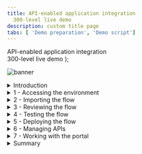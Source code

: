 ```yaml
---
title: API-enabled application integration
  300-level live demo
description: custom title page
tabs: [ 'Demo preparation', 'Demo script']
---
```


  <span>
    API-enabled application integration <br /> 300-level live demo
  </span> );

![banner](./images/300-integration-script-github-banner.jpg)
<span id="place1"></span>
<details>
<summary>Introduction</summary>
<br/>
Automating customer interactions can remove manual steps, data entry into multiple different applications, and potential errors and delays – all of which are additional costs to your business. This demo automates a series of steps to: obtain and validate input information from a customer with a concern, open a case in Salesforce, attach the incoming information to the case, analyze the tone of the situation, and respond to the customer with the case number and expected date for resolution.<br/><br/>To automate this customer interaction, we will use both APIs and integrations to back-end applications. The demo scenario is related to a car repair, but this is just an example. The same techniques are applicable to your environment in support of your customers.<br/><br/>Let’s get started!
<br/><br/>

(Demo slides [here](./slides.pptx).)

</details>

<details>
<summary>1 - Accessing the environment</summary>

<br/>

| **Log into Cloud Pak for Integration** |   |
| :---         | :--- |
| **Actions**             | Open Cloud Pak for Integration and click **IBM provided credentials (admin only)** and **Log in** with your admin user and password. |
| **Narration**      | Let’s see IBM Cloud Pak for Integration in action. Here I have a cloud version of the product on IBM Cloud. Let me log in here. |
| **Screenshot**         | &nbsp;  <br/> ![login1](./images/demoscript-login1.png) <br/>![login2](./images/demoscript-login2.png) |

<br/>

| **1.2 - Cloud Pak for Integration home screen** |   |
| :---         | :--- |
| **Action**             | Show the home screen and click on **Integration Capabilities**. |
| **Narration**      | Welcome to IBM Cloud Pak for Integration! We’re now at the home screen showing all the capabilities of the pak, brought together in one place. Specialized integration capabilities for API management, application integration, messaging and more, are built on top of powerful automation services. Let’s see the integration capabilities available.|
| **Screenshot**         | &nbsp;  <br/>![Demoscript-Home](./images/demoscript-home.png) |
<br/>
| **1.3 Integration capabilities** |   |
| :---         | :--- |
| **Action**             | Show the integration capabilities page and open the Designer (**ace-designer-demo**). |
| **Narration**      | As you can see, through a single interface you are able to access all the integration capabilities your team needs. Including API management, application integration, enterprise messaging, events, and high-speed transfer. In this demo to automate customer interactions with our company we will use App Connect for application integration, API Connect for API management, and the asset repository as our centralized hub for allowing our teams to work together with integration assets.<br/><br/>Let’s open our App Connect Designer. |
| **Screenshot**         | &nbsp; <br/> ![Demoscript integration](./images/demoscript-integration.png) |

**[Go to top](#place1)**

</details>

<details>
<summary>2 - Importing the flow</summary>

<br/>

| **2.1 - Create from an asset** |   |
| :---         | :--- |
| **Action**             | Click **Create from an Asset**. |
| **Narration**      |  We are in the designer tooling. This is where we can create all our API integration flows and manage our connectivity to services and endpoints. Since we are just starting, there is nothing to see yet. Let’s build some integration logic and see how simple to create our flow from the Asset Repository. |
| **Screenshot**         | &nbsp; <br/> ![Create from asset](./images/demoscript-createfromasset.png) |

| **2.2 - Select an asset** |   |
| :---         | :--- |
| **Action**             | Click on the **+** sign to the right on the **Car Insurance Cognitive API Lab Short V2**. |
| **Narration**      | We have a flow stored in the Asset Repository. Let’s use it to simplify our demonstration.|
| **Screenshot**         | &nbsp; <br/> ![Select asset](./images/demoscript-select-asset.png) |

</details>

<details>
<summary>3 - Reviewing the flow</summary>

<br/>

| **3.1 - Review properties** |   |
| :---         | :--- |
| **Action**             | Show the **Properties view** and click on **Operations** |
| **Narration**      | The designer builds your API for you – you don’t need to worry about OpenAPI specs or Swagger editors – it’s all built in. These are the fields we are going to use for our API. Note that we tell our API which field is the key – in our case, CaseReference.|
| **Screenshot**         | &nbsp; <br/> ![Review properties](./images/demoscript-review-props.png) |

<br/>

| **3.2 - Review operations** |   |
| :---         | :--- |
| **Action**             | Show the **Operations view** and click on **Edit flow** |
| **Narration**      | In the Operations view are the actions that the API exposes along with the data. In this demo, we’re going to build just one operation: “Create Car Repair Claim”.  We can add more later if we wish. Let’s check the flow logic. |

<div style="width:60%">
<img src="./images/demoscript-operations.png" alt="operations"></img>
</div>

<br/>

| **3.3 - Review the flow** |   |
| :---         | :--- |
| **Action**             | Initially **close** the Request dialog. Explain the Flow and Scroll through all of the connectors in the flow. After that, open the **Request** again, by clicking the first step of the flow. |
| **Narration**      | Here we have our demo flow. In the designer flow editor, we can edit and change our flow. We are a car repair company that wants to create an API that will enable customers to send us photos of their cars along with descriptions of what needs to be done with them. With this information, we will create a case in Salesforce while using Watson to analyze if the customer is angry or upset. Let’s explore our flow in detail. |

<div style="width:60%">
<img src="./images/demoscript-review-flow.png" alt="review2"></img>
</div>

<br/>

| **3.4 - Review request** |   |
| :---         | :--- |
| **Action**             | Show the **Request** dialog (1). Click to *open* the **if** step (2). |
| **Narration**      | Our flow starts by receiving the customer’s car repair request with photo via an API. Designer automatically creates an API “request” and “response” for your API flow.|

<div style="width:60%">
<img src="./images/demoscript-review-request.png" alt="review3"></img>
</div>

<br/>

| **3.5 - Validating the photo** |   |
| :---         | :--- |
| **Action**             | Explore the *if* step (1) and click on **Salesforce Connector - Retrieve contacts** (2). |
| **Narration**      | Our flow starts by receiving the customer’s car repair request with photo via an API. Designer automatically creates an API “request” and “response” for your API flow. |

<div style="width:60%">
<img src="./images/demoscript-review-request.png" alt="review3"></img>
</div>

<br/>

| **3.6 - Retrieve contacts** |   |
| :---         | :--- |
| **Action**             | Explore the **Salesforce Connector - Retrieve contacts** (1). |

<div style="width:60%">
<img src="./images/demoscript-contacts1.png" alt="contact"></img>
</div>

| **Action**             | Change the contact **Full Name** to **Andrew Young** (2). **Test** the connection (3). |

<div style="width:60%">
<img src="./images/demoscript-contacts2.png" alt="contacts2"></img>
</div>

<br/>

| **Action**             |  Change the contact **Full Name** back to Andy Young (4). **Test** again. (5). Open **View details**. (6). |

<div style="width:60%">
<img src="./images/demoscript-contacts3.png" alt="contacts3"></img>
</div>

<br/>

| **Action**             | On the **Output**, open the **Contact1** object. (7). |

<div style="width:60%">
<img src="./images/demoscript-contacts4.png" alt="contacts4"></img>
</div>

<br/>

| **Action**             | **Close** all the dialog tabs. Click on the **Salesforce – Create case node** (8). |

<div style="width:60%">
<img src="./images/demoscript-contacts5.png" alt="contact5"></img>
</div>

<br/>

| **Narration**      | Third, we use a connector to create a case in Salesforce with the data from the API. This case is where we store the details and progress of our repair. We are using a hard-coded contact name: ‘Andy Young’. He’s the contact for the insurance company that sends customers. Salesforce Developer Accounts have a prepopulated set of data that you can use to test. ‘Andy Young’ is one of those prepopulated contacts. Let’s test our connection with Salesforce. Let me change the contact to Andrew Young and test the connection.<br/><br/> The test shows that we don’t have an Andrew Young. Let’s change it back to Andy Young and test again. We now receive a successful response. This proves that our connection is working. Let’s check the details. Here we can see the output returned from Salesforce, including the Contact ID. |

<br/>

| **3.7 - Create a case** |   |
| :---         | :--- |
| **Action**             | Explore the **Salesforce – Create case node**. **Close** the Salesforce connector dialog. Open the **Salesforce - Create Attachment** node. |
| **Narration**      | Now that we have the ID that we need, let’s create our Salesforce case. Note that we just re-use the same Salesforce connector but with a different operation and data. Here we can see that our contact ID comes from the previous ‘retrieve contact’ Salesforce Call. The name and email address come from the API request. The connector ‘knows’ that fields like ‘Case Type’ have a limited number of values in Salesforce – so it automatically converts them into pull-down lists of values you can choose. |

<div style="width:60%">
<img src="./images/demoscript-review-Salesforce-createcase.png" alt="create-case"></img>
</div>

<br/>

| **3.8 - Create an attachment** |   |
| :---         | :--- |
| **Action**             | Explore the *Salesforce – Create attachment node* (1). **Close** the Salesforce connector dialog. Open the **IBM Watson Tone Analyzer** node (2). |
| **Narration**      | To add a photograph, we need to create a Salesforce attachment. That will be easy, since we just use the connector again. Note that we use the case ID that is a returned value from the ‘Create Case’ connector call, which is kept in the flow automatically. We send the PhotoOfCar as a base64 string and we tell Salesforce that the content type is image/jpeg. |

<div style="width:60%">
<img src="./images/demoscript-review-attachment.png" alt="demoscript-review-attachment"></img>
</div>

<br/>

| **3.9 - Analyze the description** |   |
| :---         | :--- |
| **Action**             | Explore the **Watson Tone Analyzer** connector (1). **Close** the Tone Analyzer connector dialog. Open the **Salesforce - Create case comment** (2). |
| **Narration**      | Here, the Watson Tone Analyzer service analyzes the tone of the information provided by the customer. This can identify if the customer is angry or upset, allowing us to better tailor our response. |

<div style="width:60%">
<img src="./images/demoscript-review-analyzer.png" alt="demoscript-review-analyzer"></img>
</div>

<br/>

| **3.10 - Create case comment** |   |
| :---         | :--- |
| **Action**             | Explore the **Salesforce – Create case comment** node (1). Close the Salesforce connector dialog. Open the **Response**. (2) |
| **Narration**      | Now we’ll add a comment to the case with the Salesforce connector and supply the tone name returned from Watson into the body of the comment. |

<div style="width:60%">
<img src="./images/demoscript-review-comment.png" alt="demoscript-review-comment"></img>
</div>

<br/>

| **3.11 - Responding to the customer** |   |
| :---         | :--- |
| **Action**             | Explore the **Response** dialog (1). Click **Done** (2). |
| **Narration**      | Here we have the response that we submit to the customer after the API call. This response includes their Salesforce case reference for future enquiries, an estimate of how long it will take to repair, and also how much it will cost. Now that we've built the flow, let’s start it! |

<div style="width:60%">
<img src="./images/demoscript-review-response.png" alt="demoscript-review-response"></img>
</div>

**[Go to top](#place1)**

</details>

<details>

<summary>4 - Testing the flow</summary>

<br/>

| **4.1 - Starting the flow** |   |
| :---         | :--- |
| **Action**             | Click **Start API** on the *three dot menu* at the top right |
| **Narration**      | Now that we’ve looked at the integration flow, let’s start it up. When our flow is running, we need to test it.  |

<div style="width:60%">
<img src="./images/demoscript-start-flow.png" alt="demoscript-start-flow"></img>
</div>

<br/>

| **4.2 - Setting environment variables** |   |
| :---         | :--- |
| **Action**             | Open the **Test** tab (1). Copy the **Endpoint URL** (2). |

<div style="width:60%">
<img src="./images/demoscript-variables0.png" alt="demoscript-variables"></img>
</div>

| **Action**             | Open **POST /CarRepairClaim** (3). Open **Try it** (4).  Copy the **Username** (5) and **Password** (6).

<div style="width:60%">
<img src="./images/demoscript-variables1.png" alt="demoscript-variables1"></img>
</div>

| **Action**             | In your script folder, on **terminal** window, **edit** the **00-variables** file (e.g.: *vi 00-variables*) and update the **BASEPATH** (7), **USERNAME** (8) and **PASSWORD** (9). |

<div style="width:60%">
<img src="./images/demoscript-variables2.png" alt="demoscript-variables2"></img>
</div>

| **Action**             |  Execute **source exportVariables.sh** (10) |

<div style="width:60%">
<img src="./images/demoscript-variables3.png" alt="demoscript-variables3"></img>
</div>

| **Narration**      | Now that we’ve built our API, we need to test it. APIs can be tested in various ways, and we will performe three different tests: one in the designer tool now; another when our API is deployed to the Cloud Pak App Connect Runtime; and a final test that will call through a gateway. Since we’re using base64 pictures, for simplicity and speed we will use simple curl scripts so that we can call the APIs from the command line.<br/><br/> Before we execute the script to call our API, we need to configure our script to point to our environment. To get the credentials for the designer, we go to the ‘Manage’ tab in designer. Now, let’s change our variable files to use these credentials.  Let’s export these variables. |

<br/>

| **4.3 - Running the test** |   |
| :---         | :--- |
| **Action**             | Edit the **demotestcar.sh** script (1). |

<div style="width:60%">
<img src="./images/demoscript-car-running1.png" alt="demoscript-car-running1"></img>
</div>

| **Action**             | Explore and close the file. Execute **./demotestcar.sh** (2). |

<div style="width:60%">
<img src="./images/demoscript-car-running2.png" alt="demoscript-car-running2"></img>
</div>

| **Narration**      | It's time to run the script. Checking the script, we can see that we have a simple curl command that calls our API, passing the user and password. Our data request is JSON with all the information about the case, including a picture with a Subaru SUV. When it is ready, we run this script. We received the expected response with the case information. |

<br/>

| **4.4 - Checking Salesforce** |   |
| :---         | :--- |
| **Action**             | Open the **Salesforce Dev Account** site (1). On the **App Launcher** menu, search for **Cases** (2). |

| **Action**             | Open the **Cases** page (3). On *Cases* view, open the latest **Car Breakdown case** (4). Explore all fields, including picture and Watson analysis (5).  |

<div style="width:60%">
<img src="./images/demoscript-Salesforce-check1.png" alt="Salesforce-check1"></img>
</div>

<div style="width:60%">
<img src="./images/demoscript-Salesforce-check2.png" alt="Salesforce-check2"></img>
</div>

<div style="width:60%">
<img src="./images/demoscript-Salesforce-check3.png" alt="Salesforce-check3"></img>
</div>

| **Narration**      | Let’s check our Salesforce system to see if we have a new case. Let’s open the Cases page. In the Recently Viewed section, we can check all open cases. Here we have our case with all the information, including the picture and the Watson tone analysis. With this information, our customer relationship team can support our customer.  |

**[Go to top](#place1)**

</details>

<details>

<summary>5 - Deploying the flow</summary>

<br/>

| **5.1 - Export the BAR file** |   |
| :---         | :--- |
| **Action**             | Into the **Designer Dashboard** (1), click the **menu** (2) and click **Export** (3). |

<div style="width:60%">
<img src="./images/demoscript-export-bar1.png" alt="demoscript-export-bar1"></img>
</div>

| **Action**             | Select **Runtime flow asset (BAR)** (4) and click **Export** (5).  |

<div style="width:60%">
<img src="./images/demoscript-export-bar2.png" alt="demoscript-export-bar2"></img>
</div>

| **Narration**      | To deploy the flow to an integration server, you must export it as a BAR file. All the configuration settings, other than the connection credentials for your accounts, are preserved in the exported archive. Let’s export an executable BAR file. From the dashboard, locate the flow, open its menu, and then click Export. When you export a flow, you can choose to export its configuration as a YAML or BAR file, or as an OpenAPI document. In our case, we export as a BAR File. |

<br/>

| **5.2 - Import the BAR file** |   |
| :---         | :--- |
| **Action**             | Open the **Main Menu** (1), and click **Run > Integrations** (2). |

<div style="width:60%">
<img src="./images/demoscript-import-bar1.png" alt="demoscript-import-bar1.png"></img>
</div>

| **Action**             | Click **Create a server** (3). |

<div style="width:60%">
<img src="./images/demoscript-import-bar2.png" alt="demoscript-import-bar2.png"></img>
</div>

| **Action**             | Select **Quick start designer integration** (4) and click **Next** (5). |

<div style="width:60%">
<img src="./images/demoscript-import-bar3.png" alt="demoscript-import-bar3.png"></img>
</div>

| **Action**             | **Upload the BAR** file (6) and click **Next** (7). |

<div style="width:60%">
<img src="./images/demoscript-import-bar4.png" alt="demoscript-import-bar4.png"></img>
</div>

| **Action**             | Select **ace-designerdemo-designer-acc** (8) and click **Next** (9). |

<div style="width:60%">
<img src="./images/demoscript-import-bar5.png" alt="demoscript-import-bar5.png"></img>
</div>

| **Action**             | Enter a **name** for our integration server (10). Set **Enable Operations Dashboard tracing** to **On** (11). Enter **cp4i** as *Operations Dashboard namespace (12). Click **Create** (13)   |

<div style="width:60%">
<img src="./images/demoscript-import-bar6.png" alt="demoscript-import-bar6.png"></img>
</div>

| **Narration**      | Now, let’s open the App Connect Dashboard and create a new server. We need to create an integration server to run our integration. An integration server is a Kubernetes pod which has the containers needed to run our BAR file. We need to select the kind of tooling we used to build the integration. We used the Designer. So, we just need to upload the BAR file that we exported from designer. And here we choose which configurations we want. Here we enter the information that we want for our Integration server. Let’s create it! |

<br/>

| **5.3 - Verify the server** |   |
| :---         | :--- |
| **Action**             | Click on our **Integration Server** (1). |

<div style="width:60%">
<img src="./images/demoscript-verify-server1.png" alt="demoscript-verify-server1"></img>
</div>

| **Action**             | Open our **API Flow** (2). |

<div style="width:60%">
<img src="./images/demoscript-verify-server2.png" alt="demoscript-verify-server2"></img>
</div>

| **Action**             | Explore the API details (3). |

<div style="width:60%">
<img src="./images/demoscript-verify-server3.png" alt="demoscript-verify-server3"></img>
</div>

| **Narration**      | Now we have our new integration server. We need to wait some time for the pods to start. At this point, the integration is running on the Cloud Pak. Opening the server, we can see our API flow. And click again, we’ll drill down further and see our API details. We can see the REST operation, the base URL, and we can even download the OpenAPI document. |

<br/>

| **5.4 - Testing the flow in the runtime** |   |
| :---         | :--- |
| **Action**             | Copy the **Endpoint** (1). |

<div style="width:60%">
<img src="./images/demoscript-testing-runtime1.png" alt="demoscript-testing-runtime1"></img>
</div>

| **Action**             | In your script folder, on **terminal** window, **edit** the **00-variables** file and update the **BASEPATH** (2). |

<div style="width:60%">
<img src="./images/demoscript-testing-runtime2.png" alt="demoscript-testing-runtime2"></img>
</div>

| **Action**             | ***NOTE:remove the "/" from the end of the endpoint***. Execute **source exportVariables.sh** (3). |

<div style="width:60%">
<img src="./images/demoscript-testing-runtime3.png" alt="demoscript-testing-runtime3"></img>
</div>

| **Action**             | Execute **./demotestcar.sh** (4). |

<div style="width:60%">
<img src="./images/demoscript-testing-runtime4.png" alt="demoscript-testing-runtime4"></img>
</div>

| **Action**             | Check the **new case** in *Salesforce* (5).|

<div style="width:60%">
<img src="./images/demoscript-testing-runtime5.png" alt="demoscript-testing-runtime5"></img>
</div>

| **Narration**      | We’ll use the same scripts we used to test designer – we’ll just change the variables to point to the CP4I runtime. In the server, we can get the runtime information. Let’s update our variables file and export them again. Now, we just need to run our script again with the same request data. We can check the Salesforce cases page, and voilá here we have our new case created by calling the API in the Integration Runtime. |

**[Go to top](#place1)**

</details>

<details>
<summary>6 - Managing APIs</summary>

<br/>

| **6.1 - Download an OpenAPI Document** |   |
| :---         | :--- |
| **Action**             | Click **Download OpenAPI Document** link (1). |

<div style="width:60%">
<img src="./images/demoscript-download-openapi.png" alt="demoscript-download-openapi.png"></img>
</div>

| **Actions**             | Open your YAML file with any editor and manually add **x-ibm-configuration: gateway: datapower-api-gateway** (2). |

<div style="width:60%">
<img src="./images/demoscript-download-openapi2.png" alt="demoscript-download-openapi2.png"></img>
</div>

| **Narration**      | We’ve created an application integration flow and successfully called it via a REST API call! Now, to make it accessible to the world, it’s important to add security around it. Let’s export our API to API Connect by downloading the OpenAPI document. |

<br/>

| **6.2 - Develop the API** |   |
| :---         | :--- |
| **Action**             | Open the **Menu** (1) and on **Run** (2) section, select **APIs** (3). |

<div style="width:60%">
<img src="./images/demoscript-develop-api1.png" alt="demoscript-develop-api1"></img>
</div>

| **Action**             | If necessary, select the **ademo** instance (4). |

<div style="width:60%">
<img src="./images/demoscript-develop-api2.png" alt="demoscript-develop-api2"></img>
</div>

| **Action**             | In the **API Connect** page, click **Common Services user registry** (5). |

<div style="width:60%">
<img src="./images/demoscript-develop-api3.png" alt="demoscript-develop-api3"></img>
</div>

| **Action**             | Click **Develop APIs and Products** (6). |
<br/>

<div style="width:60%">
<img src="./images/demoscript-develop-api4.png" alt="demoscript-develop-api4"></img>
</div>

| **Action**             | Click **Add**, then choose **API (from REST, GraphQL or SOAP)** from the drop-down menu (7). |

| **Action**             | Choose **From an existing OpenAPI service** (8) and click **Next** (9). |

<div style="width:60%">
<img src="./images/demoscript-develop-api5.png" alt="demoscript-develop-api5"></img>
</div>

| **Action**             | Upload our **Car_Insurance..** YAML file (10) and click **Next** (11). |

<div style="width:60%">
<img src="./images/demoscript-develop-api6.png" alt="demoscript-develop-api6"></img>
</div>

| **Action**             | Confirm the Info about API and click **Next** (12). |

<div style="width:60%">
<img src="./images/demoscript-develop-api7.png" alt="demoscript-develop-api7"></img>
</div>

| **Action**             | Keep the security settings and click **Next** (13). |

<div style="width:60%">
<img src="./images/demoscript-develop-api8.png" alt="demoscript-develop-api8"></img>
</div>

| **Action**             | Choose **From an existing OpenAPI service** (8) and click **Next** (9). Upload our **Car_Insurance..** YAML file (10) and click **Next** (11). Confirm the Info about API and click **Next** (12). Keep the security settings and click **Next** (13). |

<div style="width:60%">
<img src="./images/demoscript-develop-api9.png" alt="demoscript-develop-api9"></img>
</div>

<div style="width:60%">
<img src="./images/demoscript-develop-api10.png" alt="demoscript-develop-api10"></img>
</div>

| **Narration**      | Now, let’s open our API Manager. Here, we add our API from an existing OpenAPI service by selecting our YAML file. We confirm the info about the API, keep the security settings. Our API with Client ID is created! |

<br/>

| **6.3 - Edit the API** |   |
| :---         | :--- |
| **Action**             | Click **Edit API** (1). |

<div style="width:60%">
<img src="./images/demoscript-edit-api1.png" alt="demoscript-edit-api1"></img>
</div>

| **Action**             | Change to **Online** (2). |

<div style="width:60%">
<img src="./images/demoscript-edit-api2.png" alt="demoscript-edit-api2"></img>
</div>

| **Action**             | Scroll down to **Base Path**. You’ll see the base path has a trailing slash at the end. **Remove** this (3). Click **Save** (4). Click **Test** (5). |

<div style="width:60%">
<img src="./images/demoscript-edit-api3.png" alt="demoscript-edit-api3"></img>
</div>

| **Narration**      | Let’s check our new API in API Manager. We will put our API online and test it. |

<br/>

| **6.4 - Test the API** |   |
| :---         | :--- |
| **Action**             | Copy the **POST URL** (remove */CarRepairClaim*) (1). Copy the **X-IBM-Client-Id** (2). |
<br/>

<div style="width:60%">
<img src="./images/demoscript-test-apic1.png" alt="demoscript-test-apic1"></img>
</div>

<div style="width:60%">
<img src="./images/demoscript-test-apic2.png" alt="demoscript-test-apic2"></img>
</div>

| **Action**             | In your script folder, on **terminal** window, **edit** the **00-variables** file and update the **BASEPATH** and **CLIENTID** (3). |

<div style="width:60%">
<img src="./images/demoscript-test-apic3.png" alt="demoscript-test-apic3"></img>
</div>

| **Action**             | Execute **source exportVariables.sh** (4). |

<div style="width:60%">
<img src="./images/demoscript-test-apic4.png" alt="demoscript-test-apic4"></img>
</div>

| **Action**             | Check the **new case** in **Salesforce**. |

| **Narration**      | We can use this page to test the API, but we will need to include the JSON body. Let’s use the test script that is ready. We just need to copy the new URL and the Client ID and update our script variables. |

<br/>

| **6.5 - Publish the API** |   |
| :---         | :--- |
| **Action**             | Open the **Menu** (1) and click **Publish** (2). |

<div style="width:60%">
<img src="./images/demoscript-publish-api1.png" alt="demoscript-publish-api1"></img>
</div>

| **Action**             | Enter **Car Repair APIs** as **Product Title** (3). |

<div style="width:60%">
<img src="./images/demoscript-publish-api2.png" alt="demoscript-publish-api2"></img>
</div>

| **Action**             | Select **Catalog for Demo use (ddd-demo-test-catalog)** and click **Publish** (4). |

<div style="width:60%">
<img src="./images/demoscript-publish-api3.png" alt="demoscript-publish-api3"></img>
</div>

| **Action**             | See publish confirmation message (5). |

<div style="width:60%">
<img src="./images/demoscript-publish-api4.png" alt="demoscript-publish-api4"></img>
</div>

| **Narration**      | We will make the API available to developers. To do so, the API must be included into an API product and then published to the catalog. A product dictates rate limits and API throttling. |

<br/>

| **6.6 - Adding a rate limiting plan** |   |
| :---         | :--- |
| **Action**             | Open the **Products** tab (1). Click on the **Car Repair APIs** product (2). |

<div style="width:60%">
<img src="./images/demoscript-rate-limit1.png" alt="demoscript-rate-limit1"></img>
</div>

| **Action**             | Click on **Plans** (3). Click **Add** (4). |

<div style="width:60%">
<img src="./images/demoscript-rate-limit2.png" alt="demoscript-rate-limit2"></img>
</div>

| **Action**             | Enter **gold plan** as **Title** (5). Change the **Rate Limits** to **100 Calls Per 1 minute** (6). Click **Save** (7). |

<div style="width:60%">
<img src="./images/demoscript-rate-limit3.png" alt="demoscript-rate-limit3"></img>
</div>

| **Action**             | Open the **Develop** page (8). |

<div style="width:60%">
<img src="./images/demoscript-rate-limit4.png" alt="demoscript-rate-limit4"></img>
</div>

| **Action**             | Back to the **Products** tab (9). Open the **Menu** and **Publish** the product (10). |

<div style="width:60%">
<img src="./images/demoscript-rate-limit5.png" alt="demoscript-rate-limit5"></img>
</div>

| **Action**             | Select the **Catalog for Demo use** (11). Click **Publish** (12). |

<div style="width:60%">
<img src="./images/demoscript-rate-limit6.png" alt="demoscript-rate-limit6"></img>
</div>

| **Action**             | Open the **Manage** section. (13), open the **Catalog for Demo use** section (14), and check the product's **State** and **Plans** (15).

<div style="width:60%">
<img src="./images/demoscript-rate-limit7.png" alt="demoscript-rate-limit7"></img>
</div>

| **Narration**      | Security is applied to APIs. Rate limiting is applied to either APIs or API products. Let’s assign a rate limit for the API Product. We just need to open our new product. Rate limiting is accomplished using plans. Let’s create a new gold plan with a specific rate limits.<br/><br/> We have now two plans, the gold and the default plan. We can have multiple plans for different consumers. For example, we can add approval steps for consumers when they sign up, or we can allocate them plans as a provider.<br/><br/> We now need to republish our product. You’ll be prompted for a catalog to publish to. We only have one gateway installed so we don’t need to worry about that. Just publish. |

**[Go to top](#place1)**

</details>

<details>

<summary>7 - Working with the portal</summary>

<br/>

| **7.1 - Accessing the portal** |   |
| :---         | :--- |
| **Action**             | Open the **Catalog settings** (1). Click **Portal** (2). Copy the **Portal URL** (3). |

<div style="width:60%">
<img src="./images/demoscript-access-portal1.png" alt="demoscript-access-portal1"></img>
</div>

| **Action**             | Open a new browser tab and access the portal URL. If you don't have a developer account click **Create account** to create it (4). |

<div style="width:60%">
<img src="./images/demoscript-access-portal2.png" alt="demoscript-access-portal2"></img>
</div>

| **Action**             | Complete the registration (5). |

<div style="width:60%">
<img src="./images/demoscript-access-portal3.png" alt="demoscript-access-portal3"></img>
</div>

| **Action**             |  **Sign in** (6). |

<div style="width:60%">
<img src="./images/demoscript-access-portal4.png" alt="demoscript-access-portal4"></img>
</div>

| **Narration**      | Now that we’ve published our API, we need to make sure that our API consumers can discover it and use it. Our portal allows potential API consumers to view the APIs, sign up and subscribe to plans in a self-service manner, test the APIs, download the **OpenAPI - Swagger documents** and more. Let’s get our portal URL and sign up as a consumer of our API using portal self-service.|

<br/>

| **7.2 - Create a new app** |   |
| :---         | :--- |
| **Action**             | Click **Create a new App** (1). |

<div style="width:60%">
<img src="./images/demoscript-new-app1.png" alt="demoscript-new-app1"></img>
</div>

| **Action**             | Enter **Car Repair Application** as **App Title** (2). Click **Save** (3). |

<div style="width:60%">
<img src="./images/demoscript-new-app2.png" alt="demoscript-new-app2"></img>
</div>

| **Action**             | On the credentials dialog, click **OK** (4). |

<div style="width:60%">
<img src="./images/demoscript-new-app3.png" alt="demoscript-new-app3"></img>
</div>

| **Action**             | On the **Subscription** tab, copy the client ID (5). |

<div style="width:60%">
<img src="./images/demoscript-new-app4.png" alt="demoscript-new-app4"></img>
</div>

| **Narration**      | As a consumer/developer, we’re going to create a new application in the portal. This will give us an API key, allowing us to call our APIs. We just need to give an application title and copy the API key and secret. |

<br/>

| **7.3 - Subscribe to the API** |   |
| :---         | :--- |
| **Action**             | Click **Why not browse the available APIs?** (1). |

<div style="width:60%">
<img src="./images/demoscript-subscription1.png" alt="demoscript-subscription1"></img>
</div>

| **Action**             | Click **Car Repair APIs 1.0.0** (2). |

<div style="width:60%">
<img src="./images/demoscript-subscription2.png" alt="demoscript-subscription2"></img>
</div>

| **Action**             | On **Gold Plan**, click **Subscribe** (3). |

<div style="width:60%">
<img src="./images/demoscript-subscription3.png" alt="demoscript-subscription3"></img>
</div>
![]()

| **Action**             | Select the **Car Repair Application** (4). |

<div style="width:60%">
<img src="./images/demoscript-subscription4.png" alt="demoscript-subscription4"></img>
</div>

| **Action**             | Confirm the subscription by clicking **Next** (5). |

<div style="width:60%">
<img src="./images/demoscript-subscription5.png" alt="demoscript-subscription5"></img>
</div>

| **Action**             | Click **Done** (6). |

<div style="width:60%">
<img src="./images/demoscript-subscription6.png" alt="demoscript-subscription6"></img>
</div>

| **Narration**      | We haven't subscribed to any APIs, so let’s do it now. There’s only one API product to subscribe to in our demo, but normally there would be many. After we select our API product, we can see the plans available. Simply hover over each plan to get the limits.<br/><br/> We want to subscribe to the gold plan, but which application do we want to use to subscribe? We can have many applications but, in this demo, we’ve only created one. So, we just need to select the App that we created earlier and confirm our subscription. And done - we are subscribed to our API! |

<br/>

| **7.4 - Test the API** |   |
| :---         | :--- |
| **Action**             | Click on the **Car_Insurance API** itself (1). |

<div style="width:60%">
<img src="./images/demoscript-portal-test1.png" alt="demoscript-portal-test1.png"></img>
</div>

| **Action**             | Copy the **Endpoint** (2). Open the **POST /CarRepairClaim** (3). |

| **Screenshot**         | &nbsp;  <br/>![demoscript portal test2](./images/demoscript-portal-test2.png) |

| **Action**             | Explore the **Example request** area (4). |

| **Screenshot**         | &nbsp;  <br/>![demoscript portal test3](./images/demoscript-portal-test3.png) |

| **Action**             | Open the **Try it** tab (5). |

| **Screenshot**         | &nbsp;  <br/>![demoscript portal test4](./images/demoscript-portal-test4.png) |

| **Action**             | Click **Generate** (6). Click **Send** (7).  |

| **Screenshot**         | &nbsp;  <br/>![demoscript portal test5](./images/demoscript-portal-test5.png) |

| **Action**             | Explore the **Response** (8).|

| **Screenshot**         | &nbsp;  <br/>![demoscript portal test6](./images/demoscript-portal-test6.png) |

| **Narration**      | We’re now back at the product screen, where we can explore our API. From the overview page, we can download the OpenAPI document and get the API endpoint. Note the portal has everything you need to call your API. It’s even generated clients in various languages for you to copy and paste into your calling application. You can try the API on the **Try it** area. Using the **Generate** button, the portal generates a request with random sample data for you. Now, let’s test it. We received a response, our API is running, and we’ve gone through the gateway to access it. |

<br/>

| **7.5 - Viewing your API statistics** |   |
| :---         | :--- |
| **Action**             | Click **Apps** on top menu (1). Click the **Car Repair APIs** (2). Explore the API stats (3). |

| **Screenshot**         | &nbsp;  <br/>![demoscript statistics1](./images/demoscript-statistics1.png) |

| **Action**             | Click the **Car Repair APIs** (2). |

| **Screenshot**         | &nbsp;  <br/>![demoscript statistics2](./images/demoscript-statistics2.png) |

| **Action**             | Explore the API stats (3). |

| **Screenshot**         | &nbsp;  <br/>![demoscript statistics3](./images/demoscript-statistics3.png) |

| **Narration**      | We can see our API statistics in the portal. We just need to select our app and we can see all the API calls, including any possible errors. If you make more calls, you’ll see larger statistic results. |
<br/><br/>

**[Go to top](#place1)**

</details>

<details>
<summary>Summary</summary>

<br/>
Let’s summarize what we’ve done today. In the demo we: accessed the Cloud Pak for Integration environment and explored the capabilities; imported and reviewed the automated customer interactions integration flow; tested the flow; deployed the flow into the Cloud Pak runtime environment; managed access to the flow as an API and set up the security and rate limits; and demonstrated how a developer can use the API Portal to perform self-service consumption of the API.<br/><br/>From a business perspective we used APIs and application integrations to automate a series of steps to: obtain and validate input information from a customer with a concern, open a case in Salesforce, attach the incoming information to the case, analyze the tone of the situation, and respond to the customer with the case number and expected date for resolution. <br/><br/>The customer expressing a concern or needing assistance obtains rapid response to their interaction and the confidence that your business is handling their request.<br/><br/>
(Demo slides [here](./slides.pptx).)
<br/><br/>

**[Go to top](#place1)**

</details>
